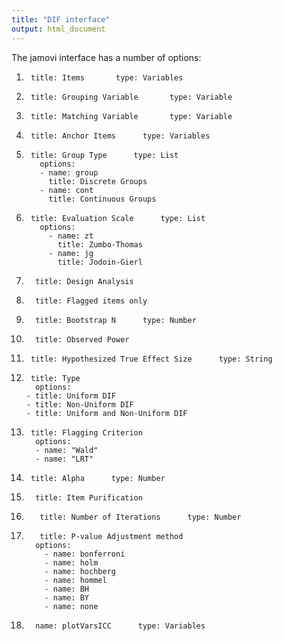 ```yaml
---
title: "DIF interface"
output: html_document
---
```


The jamovi interface has a number of options:

1.      title: Items       type: Variables
2.      title: Grouping Variable       type: Variable
3.      title: Matching Variable       type: Variable
4.      title: Anchor Items      type: Variables
5.      title: Group Type      type: List
    	  options:
    	  - name: group
        	title: Discrete Groups
    	  - name: cont
        	title: Continuous Groups
6.      title: Evaluation Scale      type: List
    	  options:
        	- name: zt
        	  title: Zumbo-Thomas
        	- name: jg
        	  title: Jodoin-Gierl
7.       title: Design Analysis
8.       title: Flagged items only
9.       title: Bootstrap N      type: Number
10.       title: Observed Power
11.      title: Hypothesized True Effect Size      type: String
12.      title: Type
    	  options:
        - title: Uniform DIF
        - title: Non-Uniform DIF
        - title: Uniform and Non-Uniform DIF
13.      title: Flagging Criterion
    	  options:
    	  - name: "Wald"
    	  - name: "LRT"
14.      title: Alpha      type: Number
15.       title: Item Purification
16.        title: Number of Iterations      type: Number
17.        title: P-value Adjustment method
    	  options: 
        	- name: bonferroni
        	- name: holm
        	- name: hochberg
        	- name: hommel
        	- name: BH
        	- name: BY
        	- name: none
18.       name: plotVarsICC      type: Variables